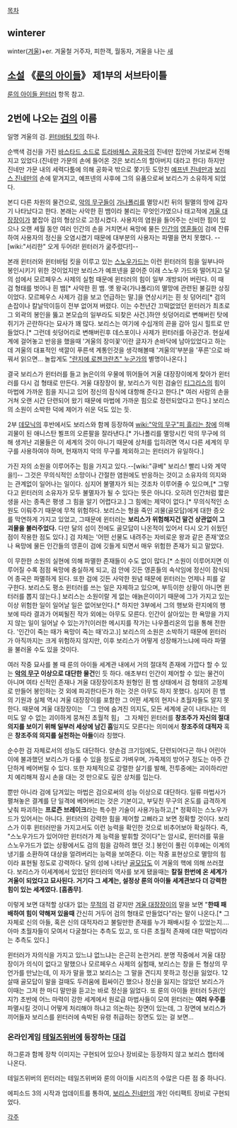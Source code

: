[[목차]]

== winterer == 
winter([[겨울]])+er. 겨울철 거주자, 피한객, 월동자, 겨울을 나는 [[새]]

== [[소설]] 《[[룬의 아이들]]》 제1부의 서브타이틀 ==
[[룬의 아이들 윈터러]] 항목 참고.

==  2번에 나오는 [[검]]의 이름 ==
일명 겨울의 검. [[윈터바텀 킷]]의 하나.

순백색 검신을 가진 [[바스타드 소드]]로 [[트라바체스 공화국]]의 진네만 집안에 가보로써 전해지고 있었다.(진네만 가문의 손에 들어온 것은 보리스의 할아버지 대라고 한다) 하지만 진네만 가문 내의 세력다툼에 의해 공화국 밖으로 쫓기듯 도망친 [[예프넨 진네만]]과 [[보리스 진네만]]의 손에 맡겨지고, 예프넨의 사후에 그의 유품으로써 보리스가 소유하게 되었다.

본디 다른 차원의 물건으로, [[악의 무구]]들이 [[가나폴리]]를 멸망시킨 뒤의 필멸의 땅에 갑자기 나타났다고 한다. 본래는 사악한 흰 뱀이라 불리는 무엇인가였으나 태고적에 [[겨울 대장장이]]가 붙잡아 검의 형상으로 고정시켰다. 사용자의 염원을 들어주는 신비한 힘이 있으나 오랜 세월 동안 여러 인간의 손을 거치면서 욕망에 물든 [[인간]]의 [[영혼]]들이 검에 잔류하여 사용자의 정신을 오염시켰기 때문에 대부분의 사용자는 파멸을 면치 못했다. --[wiki:"서리한" 오게 두어라! 윈터러가 굶주렸다!]--

본래 윈터러와 윈터바텀 킷을 이루고 있는 [[스노우가드]]는 이런 윈터러의 힘을 일부나마 봉인시키기 위한 것이었지만 보리스가 예프넨을 묻어준 이래 스노우 가드와 떨어지고 달의 섬에서 모르페우스 사제의 실험 때문에 윈터러의 힘이 일부 개방되어 버린다. 이 때 검 형태를 벗어나 흰 뱀[* 사악한 흰 뱀. 옛 왕국(가나폴리)의 멸망에 관련된 불길한 상징이었다. 모르페우스 사제가 검을 보고 언급하는 말.]을 연상시키는 흰 쇳 덩어리[* 검의 손잡이나 칼날막이등이 전부 없어져 버렸다. 이는 수천년간 끄떡없었던 윈터러가 최초로 그 외곽의 봉인을 뚫고 본모습의 일부라도 되찾은 사건.]하얀 쇳덩어리로 변해버린 탓에 쥐기가 곤란하다는 묘사가 꽤 많다. 보리스는 여기에 수십개의 끈을 감아 임시 힐트로 만들었다.[* 그런데 쇳덩어리로 변해버린후 데스포이나 사제가 윈터러를 아공간과. 현실세계에 걸어놓고 반응을 했을때 '겨울의 장미꽃'이란 글자가 손바닥에 남아있었다고 하는데 겨울의 대표적인 색깔이 푸른색 계통인것을 생각해볼때 '겨울의'부분을  '푸른'으로  바꿔서  읽으면... 놀랍게도 [["란지에 로젠크란츠" 누군가]]의 별명이나온다.]

결국 보리스가 윈터러를 들고 늙은이의 우물에 뛰어들어 겨울 대장장이에게 찾아가 윈터러를 다시 검 형태로 만든다. 겨울 대장장이 왈, 보리스가 익힌 검술인 [[티그리스]]의 힘이 마법에 가까운 힘을 지니고 있어 정신의 잠식에 대항해 준다고 한다.[* 여러 사람의 손을 거쳐 오랜 시간 단련되어 왔기 때문에 마법에 가까운 힘으로 정련되었다고 한다.] 보리스의 소원이 소박한 덕에 제어가 쉬운 덕도 있는 듯.

2부 [[데모닉]]의 후반에서도 보리스와 함께 등장하여 [[wiki:"악의 무구"피 흘리는 창]]에 의해 괴물이 된 애니스탄 뵐프의 오른팔을 잘라낸다.[* 가나폴리를 멸망시킨 악의 무구에 의해 생겨난 괴물들은 이 세계의 것이 아니기 때문에 상처를 입히려면 역시 다른 세계의 무구를 사용하여야 하며, 현재까지 악의 무구를 제외하고는 윈터러가 유일하다.]

가진 자의 소원을 이루어주는 힘을 가지고 있다.--[wiki:"큐베" 보리스! 빨리 나와 계약을!]-- 그것은 무의식적인 소망이나 간절한 염원에도 반응하는 것이고 소유자의 의지와는 관계없이 일어나는 일이다. 심지어 불멸자가 되는 것조차 이루어줄 수 있으며,[* 그렇다고 윈터러의 소유자가 모두 불멸자가 될 수 있다는 뜻은 아니다. 오히려 인간처럼 짧은 생을 사는 종족은 평생 그 힘을 알기 어렵다고.] 그 힘에는 제약이 없다.[* 무의식적인 소원도 이뤄주기 때문에 무척 위험하다. 보리스는 형을 죽인 괴물(골모답)에게 대한 증오를 막연하게 가지고 있었고, 그때문에 윈터러는 '''보리스가 위험해지건 말건 상관없이 그 괴물을 불러주었다.''' 다만 달의 섬이 전에도 골모답이 나온적이 있어서 다시 오기 쉬웠던 점이 작용한 점도 있다.] 검 자체는 '어떤 선물도 내려주는 자비로운 왕과 같은 존재'였으나 욕망에 물든 인간들의 영혼이 검에 깃들게 되면서 매우 위험한 존재가 되고 말았다. 

이 무한한 소원의 실현에 의해 파멸한 존재들이 수도 없이 많다.[* 소원이 이루어지면 이루어질 수록 점점 욕망에 충실하게 되고, 검 안에 깃든 영혼들의 속삭임에 정신이 잠식되어 종국은 파멸하게 된다. 또한 검에 깃든 사악한 원념 때문에 윈터러는 언제나 피를 갈구한다. 보리스도 평소 윈터러를 쓰는 일은 자제하고 있으며, 부득이한 상황이 아니면 윈터러를 뽑지 않는다.] 보리스는 소원이랄 게 없는 애늙은이이기 때문에 그가 가지고 있는 이상 위험한 일이 일어날 일은 없어보인다.[* 하지만 3부에서 그의 행보와 란지에의 행보에 따라 결과가 어찌될진 작가 외에는 아무도 모른다. 인간이 살아있는 한 욕망을 가지지 않는 일이 일어날 수 있는가?(이러한 메시지를 작가는 나우플리온의 입을 통해 전한다. '인간이 죽는 때가 욕망이 죽는 때'라고.)] 보리스의 소원은 소박하기 때문에 윈터러가 아직까지는 크게 위험하지 않지만, 이후 보리스가 어떻게 성장해가느냐에 따라 파멸을 불러올 수도 있을 것이다.

여러 작중 묘사를 볼 때 룬의 아이들 세계관 내에서 거의 절대적 존재에 가깝다 할 수 있는 '''[[악의 무구]] 이상으로 대단한 물건'''인 듯 하다. 애초부터 인간이 제어할 수 있는 물건이 아니며 여타 신적인 존재나 겨울 대장장이조차 원형인 흰 뱀 상태에서 검 형태의 고정체로 만들어 봉인하는 것 외에 파괴한다든가 하는 것은 아무도 하지 못했다. 심지어 흰 뱀의 기원과 실체 역시 겨울 대장장이를 포함한 그 어떤 세계의 현자나 초월자들도 알지 못한다. 때문에 겨울 대장장이는 「그 안에 숨겨진 의지도, 모든 세계에 굳이 나타나는 의미도 알 수 없는 괴이하게 뭉쳐진 초월적 힘」 그 자체인 윈터러를 '''창조주가 자신의 절대 의지를 보이기 위해 일부러 세상에 남긴 흠'''일지도 모른다는 의미에서 '''창조주의 대적자''' 혹은 '''창조주의 의지를 실천하는 아들'''이라 칭했다.

순수한 검 자체로서의 성능도 대단하다. 양손검 크기임에도, 단련되어다곤 하나 어린아이에 불과했던 보리스가 다룰 수 있을 정도로 가벼우며, 가죽제의 방어구 정도는 아주 간단하게 베어버릴 수 있다. 또한 자체적으로 강렬한 살기를 발해, 전투중에는 괴이하리만치 예리해져 잠시 손을 대는 것 만으로도 깊은 상처를 입는다.

뿐만 아니라 검에 담겨있는 마법은 검으로써의 성능 이상으로 대단하다. 일류 마법사가 펼쳐놓은 결계를 단 일격에 베어버리는 것은 기본이고, 부딪친 무구의 온도를 급격하게 낮춰 파괴하는 '''프로즌 브레이크'''라는 특수한 기술이 사용가능하고,[* 정확히는 스노우가드가 있어서는 아니다. 윈터러의 강력한 힘을 제어할 고삐라고 보면 정확할 것이다. 보리스가 이후 윈터러만을 가지고서도 이런 능력을 확인한 것으로 비추어보아 확실하다. 즉, "스노우가드가 있어야만 윈터러가 제 능력을 발휘할 것이다"는 암시로, 윈터러를 묶을 스노우가드가 없는 상황에서도 검의 힘을 감하려 했던 것.] 봉인이 풀린 이후에는 이계의 냉기를 소환하여 대상을 얼려버리는 능력을 보여준다. 이는 작중 표현상으로 멸망의 힘이라 표현될 정도로 강력하다. 달의 섬에 나타난 [[골모답]]도 이 겨울의 핵에 의해 쓰러졌다. 보리스가 이세계에서 있었던 윈터러의 역사를 보게 됐을때는 '''칼질 한번에 온 세계가 겨울이 되었다고 묘사된다. 거기다 그 세계는, 설정상 룬의 아이들 세계관보다 더 강력한 힘이 있는 세계였다. [흠좀무]'''.

이렇게 보면 대적할 상대가 없는 [[무적]]의 검 같지만 [[겨울 대장장이]]의 말을 보면 "'''한때 패배하여 힘이 약해져 있을때''' 간신히 거두어 검의 형태로 만들었다"라는 말이 나온다.[* 그 자체로 신의 아들, 혹은 신의 대적자라고 불릴만한 존재를 누가 패배시킬 수 있었는지....아마 초월자들이 모여서 다굴쳤다는 추측도 있고, 또 다른 초월적 존재에 대한 떡밥이라는 추측도 있다.]

윈터러가 자의식을 가지고 있느냐 없느냐는 은근히 논란거리. 분명 작중에서 겨울 대장장이가 의식이 없다고 말했으나 모르페우스 사제의 실험때, 보리스는 창을 든 형상의 무언가를 만났는데, 이 자가 말을 했고 보리스는 그 말을 견디지 못하고 정신을 잃었다. 12살때 골모답이 말을 걸때도 두려움에 휩싸이긴 했으나 정신을 잃지는 않았던 보리스가 이때는 그저 한 마디 말만을 듣고는 바로 정신을 잃었다. 또 룬의 아이들 윈터러 5권(인지?) 초반에 어느 마력이 강한 세계에서 원로급 마법사들이 모여 윈터러는 '''여러 우주를''' 파멸시킬 것이니 어떻게 처리해야 하냐고 의논하는 장면이 있는데, 그 장면에 보리스가 끼어들자 보리스를 윈터러에 속박된 유령 취급하는 장면도 있는 걸 보면...

=== 온라인게임 [[테일즈위버]]에 등장하는 [[대검]] ===

하그룬과 함께 장착 이미지는 구현되어 있으나 장비로는 등장하지 않고 보리스 챕터에 나온다.

테일즈위버의 윈터러는 테일즈위버와 룬의 아이들 시리즈의 수많은 다른 점 중 하나다.

에피소드 3의 시작과 업데이트를 통하여, [[보리스 진네만]]의 개인 아티팩트 장비로 구현되었다.

[[각주]]
